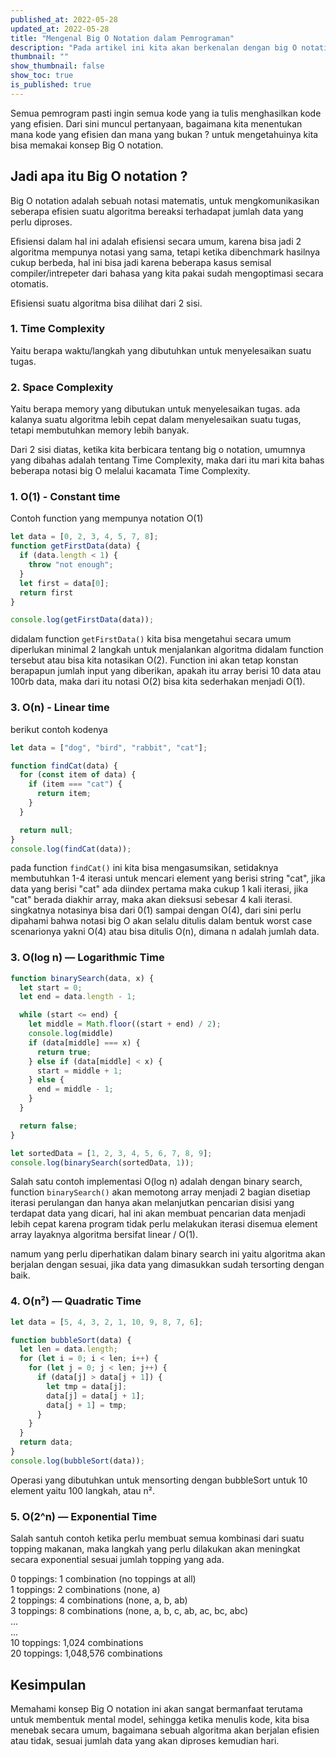 ```yaml
---
published_at: 2022-05-28
updated_at: 2022-05-28
title: "Mengenal Big O Notation dalam Pemrograman"
description: "Pada artikel ini kita akan berkenalan dengan big O notation dan mempraktekanya dengan javascript"
thumbnail: ""
show_thumbnail: false
show_toc: true
is_published: true
---
```


Semua pemrogram pasti ingin semua kode yang ia tulis menghasilkan kode yang efisien. Dari sini muncul pertanyaan, bagaimana kita menentukan mana kode yang efisien dan mana yang bukan ? untuk mengetahuinya kita bisa memakai konsep Big O notation.

## Jadi apa itu Big O notation ?

Big O notation adalah sebuah notasi matematis, untuk mengkomunikasikan seberapa efisien suatu algoritma bereaksi terhadapat jumlah data yang perlu diproses. 

Efisiensi dalam hal ini adalah efisiensi secara umum, karena bisa jadi 2 algoritma mempunya notasi yang sama, tetapi ketika dibenchmark hasilnya cukup berbeda, hal ini bisa jadi karena beberapa kasus semisal compiler/intrepeter dari bahasa yang kita pakai sudah mengoptimasi secara otomatis.

Efisiensi suatu algoritma bisa dilihat dari 2 sisi.

### 1. Time Complexity

Yaitu berapa waktu/langkah yang dibutuhkan untuk menyelesaikan suatu tugas.

### 2. Space Complexity

Yaitu berapa memory yang dibutukan untuk menyelesaikan tugas. ada kalanya suatu algoritma lebih cepat dalam menyelesaikan suatu tugas, tetapi membutuhkan memory lebih banyak.

Dari 2 sisi diatas, ketika kita berbicara tentang big o notation, umumnya yang dibahas adalah tentang Time Complexity, maka dari itu mari kita bahas beberapa notasi big O melalui kacamata Time Complexity.

### 1. O(1) - Constant time

Contoh function yang mempunya notation O(1)

```javascript
let data = [0, 2, 3, 4, 5, 7, 8];
function getFirstData(data) {
  if (data.length < 1) {
    throw "not enough";
  }
  let first = data[0];
  return first
}

console.log(getFirstData(data));
```

didalam function `getFirstData()` kita bisa mengetahui secara umum diperlukan minimal 2 langkah untuk menjalankan algoritma didalam function tersebut atau bisa kita notasikan O(2). Function ini akan tetap konstan berapapun jumlah input yang diberikan, apakah itu array berisi 10 data atau 100rb data, maka dari itu notasi O(2) bisa kita sederhakan menjadi O(1).

### 3. O(n) - Linear time

berikut contoh kodenya

```javascript
let data = ["dog", "bird", "rabbit", "cat"];

function findCat(data) {
  for (const item of data) {
    if (item === "cat") {
      return item;
    }
  }

  return null;
}
console.log(findCat(data));
```
pada function `findCat()` ini kita bisa mengasumsikan, setidaknya membutuhkan 1-4 iterasi untuk mencari element yang berisi string "cat", jika data yang berisi "cat" ada diindex pertama maka cukup 1 kali iterasi, jika "cat" berada diakhir array, maka akan dieksusi sebesar 4 kali iterasi. singkatnya notasinya bisa dari 0(1) sampai dengan O(4), dari sini perlu dipahami bahwa notasi big O akan selalu ditulis dalam bentuk worst case scenarionya yakni O(4) atau bisa ditulis O(n), dimana n adalah jumlah data.

### 3. O(log n) — Logarithmic Time

```javascript
function binarySearch(data, x) {
  let start = 0;
  let end = data.length - 1;

  while (start <= end) {
    let middle = Math.floor((start + end) / 2);
    console.log(middle)
    if (data[middle] === x) {
      return true;
    } else if (data[middle] < x) {
      start = middle + 1;
    } else {
      end = middle - 1;
    }
  }

  return false;
}

let sortedData = [1, 2, 3, 4, 5, 6, 7, 8, 9];
console.log(binarySearch(sortedData, 1));
```
Salah satu contoh implementasi O(log n) adalah dengan binary search, function `binarySearch()` akan memotong array menjadi 2 bagian disetiap iterasi perulangan dan hanya akan melanjutkan pencarian disisi yang terdapat data yang dicari, hal ini akan membuat pencarian data menjadi lebih cepat karena program tidak perlu melakukan iterasi disemua element array layaknya algoritma bersifat linear / O(1). 

namum yang perlu diperhatikan dalam binary search ini yaitu algoritma akan berjalan dengan sesuai, jika data yang dimasukkan sudah tersorting dengan baik.

### 4. O(n²) — Quadratic Time

```javascript
let data = [5, 4, 3, 2, 1, 10, 9, 8, 7, 6];

function bubbleSort(data) {
  let len = data.length;
  for (let i = 0; i < len; i++) {
    for (let j = 0; j < len; j++) {
      if (data[j] > data[j + 1]) {
        let tmp = data[j];
        data[j] = data[j + 1];
        data[j + 1] = tmp;
      }
    }
  }
  return data;
}
console.log(bubbleSort(data));
```

Operasi yang dibutuhkan untuk mensorting dengan bubbleSort untuk 10 element yaitu 100 langkah, atau n².

### 5. O(2^n) — Exponential Time

Salah santuh contoh ketika perlu membuat semua kombinasi dari suatu topping makanan, maka langkah yang perlu dilakukan akan meningkat secara exponential sesuai jumlah topping yang ada.

0 toppings: 1 combination (no toppings at all)\
1 toppings: 2 combinations (none, a)\
2 toppings: 4 combinations (none, a, b, ab)\
3 toppings: 8 combinations (none, a, b, c, ab, ac, bc, abc)\
...\
...\
10 toppings: 1,024 combinations\
20 toppings: 1,048,576 combinations


## Kesimpulan

Memahami konsep Big O notation ini akan sangat bermanfaat terutama untuk membentuk mental model, sehingga ketika menulis kode, kita bisa menebak secara umum, bagaimana sebuah algoritma akan berjalan efisien atau tidak, sesuai jumlah data yang akan diproses kemudian hari.

